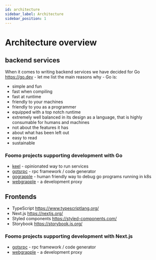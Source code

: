 ```yaml
---
id: architecture
sidebar_label: Architecture
sidebar_position: 1
---
```


# Architecture overview

## backend services

When it comes to writing backend services we have decided for Go https://go.dev - let me list the main reasons why - Go is:

- simple and fun 
- fast when compiling
- fast at runtime
- friendly to your machines
- friendly to you as a programmer
- equipped with a top notch runtime
- extremely well balanced in its design as a language, that is highly consumable for humans and machines
- not about the features it has 
- about what has been left out
- easy to read
- sustainable


### Foomo projects supporting development with Go

- [keel](keel) - opinionated way to run services
- [gotsrpc](gotsrpc) - rpc framework / code generator
- [gograpple](gograpple) - human friendly way to debug go programs running in k8s
- [webgrapple](webgrapple) - a development proxy

## Frontends

- TypeScript https://www.typescriptlang.org/
- Next.js https://nextjs.org/
- Styled components https://styled-components.com/
- Storybook https://storybook.js.org/

### Foomo projects supporting development with Next.js

- [gotsrpc](gotsrpc) - rpc framework / code generator
- [webgrapple](webgrapple) - a development proxy


<Miro id="o9J_ljlwpFY=" proportion={16/9}/>


